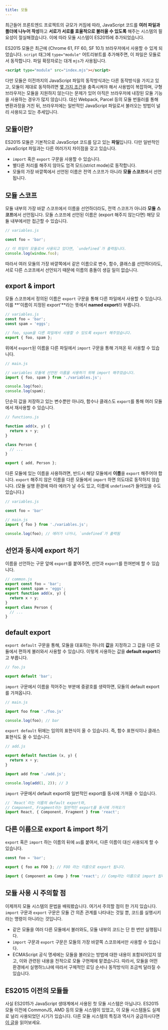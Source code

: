 ```yaml
---
title: 모듈
---
```


최근들어 프론트엔드 프로젝트의 규모가 커짐에 따라, JavaScript 코드를 **여러 파일과 폴더에 나누어 작성**하고 **서로가 서로를 효율적으로 불러올 수 있도록** 해주는 시스템의 필요성이 절실해졌습니다. 이에 따라 모듈 시스템이 ES2015에 추가되었습니다.

ES2015 모듈은 최근에 (Chrome 61, FF 60, SF 10.1) 브라우저에서 사용할 수 있게 되었습니다. `script` 태그에 `type="module"` 어트리뷰트를 추가해주면, 이 파일은 모듈로서 동작합니다. 파일 확장자로는 대개 `mjs`가 사용됩니다.

```html
<script type="module" src="index.mjs"></script>
```

다만 모듈은 이전까지의 JavaScript 파일의 동작방식과는 다른 동작방식을 가지고 있고, 모듈이 제대로 동작하려면 [몇 가지 조건](https://jakearchibald.com/2017/es-modules-in-browsers/)을 충족시켜야 해서 사용법이 복잡하며, 구형 브라우저는 모듈을 지원하지 않는다는 문제가 있어 아직은 브라우저에 내장된 모듈 기능을 사용하는 경우가 많지 않습니다. 대신 Webpack, Parcel 등의 모듈 번들러를 통해 변환과정을 거친 뒤, 브라우저에는 일반적인 JavaScript 파일로서 불러오는 방법이 널리 사용되고 있는 추세입니다.

## 모듈이란?

ES2015 모듈은 기본적으로 JavaScript 코드를 담고 있는 **파일**입니다. 다만 일반적인 JavaScript 파일과는 다른 여러가지 차이점을 갖고 있습니다.

- `import` 혹은 `export` 구문을 사용할 수 있습니다.
- 별다른 처리를 해주지 않아도 엄격 모드(strict mode)로 동작합니다.
- 모듈의 가장 바깥쪽에서 선언된 이름은 전역 스코프가 아니라 **모듈 스코프**에서 선언됩니다.

## 모듈 스코프

모듈 내부의 가장 바깥 스코프에서 이름을 선언하더라도, 전역 스코프가 아니라 **모듈 스코프**에서 선언됩니다. 모듈 스코프에 선언된 이름은 (export 해주지 않는다면) 해당 모듈 내부에서만 접근할 수 있습니다.

```js
// variables.js

const foo = 'bar';

// 이 파일이 모듈로서 사용되고 있다면, `undefined`가 출력됩니다.
console.log(window.foo);
```

따라서 여러 모듈의 가장 바깥쪽에서 같은 이름으로 변수, 함수, 클래스를 선언하더라도, 서로 다른 스코프에서 선언되기 때문에 이름의 충돌이 생길 일이 없습니다.

## export & import

모듈 스코프에서 정의된 이름은 `export` 구문을 통해 다른 파일에서 사용할 수 있습니다. 이를 **'이름이 지정된 export'**라는 뜻에서 **named export**라 부릅니다.

```js
// variables.js
const foo = 'bar';
const spam = 'eggs';

// foo, spam을 다른 파일에서 사용할 수 있도록 export 해주었습니다.
export { foo, spam };
```

위에서 `export`된 이름을 다른 파일에서 `import` 구문을 통해 가져온 뒤 사용할 수 있습니다.

```js
// main.js

// variables 모듈에 선언된 이름을 사용하기 위해 import 해주었습니다.
import { foo, spam } from './variables.js';

console.log(foo);
console.log(spam);
```

단순히 값을 저장하고 있는 변수뿐만 아니라, 함수나 클래스도 `export`를 통해 여러 모듈에서 재사용할 수 있습니다.

```js
// functions.js

function add(x, y) {
  return x + y;
}

class Person {
  // ...
}

export { add, Person };
```

다른 모듈에 있는 이름을 사용하려면, 반드시 해당 모듈에서 **이름**을 `export` 해주어야 합니다. `export` 해주지 않은 이름을 다른 모듈에서 `import` 하면 의도대로 동작하지 않습니다. (모듈 실행 환경에 따라 에러가 날 수도 있고, 이름에 `undefined`가 들어있을 수도 있습니다.)

```js
// variables.js

const foo = 'bar'
```

```js
// main.js
import { foo } from './variables.js';

console.log(foo); // 에러가 나거나, `undefined`가 출력됨
```

## 선언과 동시에 export 하기

이름을 선언하는 구문 앞에 `export`를 붙여주면, 선언과 `export`를 한꺼번에 할 수 있습니다.

```js
// common.js
export const foo = 'bar';
export const spam = 'eggs';
export function add(x, y) {
  return x + y;
}
export class Person {
  // ...
}
```

## default export

`export default` 구문을 통해, 모듈을 대표하는 하나의 **값**을 지정하고 그 값을 다른 모듈에서 편하게 불러와서 사용할 수 있습니다. 이렇게 사용하는 값을 **default export**라고 부릅니다.

```js
// foo.js

export default 'bar';
```

`import` 구문에서 이름을 적어주는 부분에 중괄호를 생략하면, 모듈의 default export를 가져옵니다.

```js
// main.js

import foo from './foo.js'

console.log(foo); // bar
```

`export default` 뒤에는 임의의 표현식이 올 수 있습니다. 즉, 함수 표현식이나 클래스 표현식도 올 수 있습니다.

```js
// add.js

export default function (x, y) {
  return x + y;
}
```

```js
import add from './add.js';

console.log(add(1, 2)); // 3
```

`import` 구문에서 default export와 일반적인 export를 동시에 가져올 수 있습니다.

```js
// `React`라는 이름의 default export와,
// Component, Fragment라는 일반적인 export를 동시에 가져오기
import React, { Component, Fragment } from 'react';
```

## 다른 이름으로 export & import 하기

`export` 혹은 `import` 하는 이름의 뒤에 `as`를 붙여서, 다른 이름이 대신 사용되게 할 수 있습니다.

```js
const foo = 'bar';

export { foo as FOO }; // FOO 라는 이름으로 export 됩니다.
```

```js
import { Component as Comp } from 'react'; // Comp라는 이름으로 import 됩니다.
```

## 모듈 사용 시 주의할 점

이제까지 모듈 시스템의 문법을 배워봤습니다. 여기서 주의할 점이 한 가지 있습니다. `import` 구문과 `export` 구문은 모듈 간 의존 관계를 나타내는 것일 뿐, 코드를 실행시키라는 명령이 아니라는 것입니다.

- 같은 모듈을 여러 다른 모듈에서 불러와도, 모듈 내부의 코드는 단 한 번만 실행됩니다.
- `import` 구문과 `export` 구문은 모듈의 가장 바깥쪽 스코프에서만 사용할 수 있습니다.
- ECMAScript 공식 명세에는 모듈을 불러오는 방법에 대한 내용이 포함되어있지 않고, 이와 관련된 내용을 전적으로 모듈 구현체에 맡겼습니다. 따라서, 모듈을 어떤 환경에서 실행하느냐에 따라서 구체적인 로딩 순서나 동작방식이 조금씩 달라질 수 있습니다.

## ES2015 이전의 모듈들

사실 ES2015가 JavaScript 생태계에서 사용된 첫 모듈 시스템은 아닙니다. ES2015 모듈 이전에 CommonJS, AMD 등의 모듈 시스템이 있었고, 이 모듈 시스템들도 실제로 널리 사용되었던 시기가 있습니다. 다른 모듈 시스템의 특징과 역사가 궁금하시다면 [이 글](https://d2.naver.com/helloworld/12864)을 읽어보세요.
